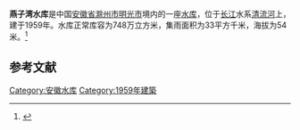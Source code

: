 {{Infobox Reservoir 
|name = 燕子湾水库
|nickname = 
|image = 
|image_caption = 
|map = 
|map_caption = 
|pushpin_map = 
|pushpin_map_caption = 
|code = BFAB4203363
|class = 
|location_of_reservoir = [[安徽省|安徽省]][[滁州市|滁州市]][[明光市|明光市]]
|location_of_dam = 
|inflow = 
|outflow = 
|catchment_area = 33
|reservoir_area = 
|mean_depth = 
|maximum_depth = 
|flood_level = 
|normal_water_level = 
|dead_water_level = 
|water_quality = 
|island = 
|maximum_storage_capacity = 
|normal_storage_capacity = 748万
|dead_storage_capacity = 
|type_of_dam = 
|elevation_of_dam = 
|height_of_dam = 
|length_of_dam = 
|width_of_dam = 
|installed_capacity = 
|irrigated_area =
|start = 
|complete = 1959年
|cost = 
|emigrate = 
|latd = 32.5308
|latm = 
|lats = 
|latNS = N
|longd = 118.23278
|longm = 
|longs = 
|longEW = E
|website = 
|footnotes = 
}}
'''燕子湾水库'''是中国[[安徽省|安徽省]][[滁州市|滁州市]][[明光市|明光市]]境内的一座[[水库|水库]]，位于[[长江|长江]]水系[[清流河|清流河]]上，建于1959年。水库正常库容为748万立方米，集雨面积为33平方千米，海拔为54米。<ref>{{cite web|url=http://brim.ihb.ac.cn/12/CN/12.asp |title=中国大中型水库基本特征数据库 |work=中国生物多样性信息系统内陆水体生物学分部 |deadurl=yes |archiveurl=https://web.archive.org/web/20120402061833/http://brim.ihb.ac.cn/12/CN/12.asp |archivedate=2012-04-02 }}</ref>
== 参考文献 ==
{{Reflist}}

{{安徽小作品}}

[[Category:安徽水库|Category:安徽水库]]
[[Category:1959年建築|Category:1959年建築]]